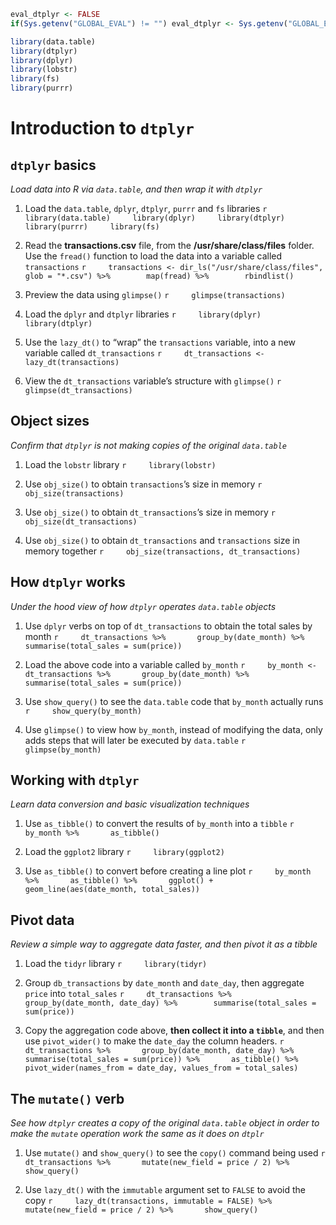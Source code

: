 ```r
eval_dtplyr <- FALSE
if(Sys.getenv("GLOBAL_EVAL") != "") eval_dtplyr <- Sys.getenv("GLOBAL_EVAL")
```


```r
library(data.table)
library(dtplyr)
library(dplyr)
library(lobstr)
library(fs)
library(purrr)
```

# Introduction to `dtplyr`

## `dtplyr` basics
*Load data into R via `data.table`, and then wrap it with `dtplyr`*

1. Load the `data.table`, `dplyr`, `dtplyr`, `purrr` and `fs` libraries
    ```r
    library(data.table)
    library(dplyr)
    library(dtplyr)
    library(purrr)
    library(fs)
    ```

1. Read the **transactions.csv** file, from the **/usr/share/class/files** folder. Use the `fread()` function to load the data into a variable called `transactions`
    ```r
    transactions <- dir_ls("/usr/share/class/files", glob = "*.csv") %>%
       map(fread) %>%
       rbindlist()
    ```

1. Preview the data using `glimpse()`
    ```r
    glimpse(transactions)
    ```

1. Load the `dplyr` and `dtplyr` libraries
    ```r
    library(dplyr)
    library(dtplyr)
    ```

1. Use the `lazy_dt()` to "wrap" the `transactions` variable, into a new variable called `dt_transactions`
    ```r
    dt_transactions <- lazy_dt(transactions)
    ```


1. View the `dt_transactions` variable's structure with `glimpse()`
    ```r
    glimpse(dt_transactions)
    ```

## Object sizes
*Confirm that `dtplyr` is not making copies of the original `data.table`*

1. Load the `lobstr` library
    ```r
    library(lobstr)
    ```

1. Use `obj_size()` to obtain `transactions`'s size in memory
    ```r
    obj_size(transactions)
    ```

1. Use `obj_size()` to obtain `dt_transactions`'s size in memory
    ```r
    obj_size(dt_transactions)
    ```

1. Use `obj_size()` to obtain `dt_transactions` and `transactions` size in memory together
    ```r
    obj_size(transactions, dt_transactions)
    ```

## How `dtplyr` works
*Under the hood view of how `dtplyr` operates `data.table` objects*

1. Use `dplyr` verbs on top of `dt_transactions` to obtain the total sales by month
    ```r
    dt_transactions %>%
      group_by(date_month) %>%
      summarise(total_sales = sum(price))
    ```

1. Load the above code into a variable called `by_month`
    ```r
    by_month <- dt_transactions %>%
      group_by(date_month) %>%
      summarise(total_sales = sum(price))
    ```

1. Use `show_query()` to see the `data.table` code that `by_month` actually runs
    ```r
    show_query(by_month)
    ```

1. Use `glimpse()` to view how `by_month`, instead of modifying the data, only adds steps that will later be executed by `data.table`
    ```r
    glimpse(by_month)
    ```

## Working with `dtplyr`
*Learn data conversion and basic visualization techniques*

1. Use `as_tibble()` to convert the results of `by_month` into a `tibble`
    ```r
    by_month %>%
      as_tibble()
    ```

1. Load the `ggplot2` library
    ```r
    library(ggplot2)
    ```

1. Use `as_tibble()` to convert before creating a line plot 
    ```r
    by_month %>%
      as_tibble() %>%
      ggplot() +
      geom_line(aes(date_month, total_sales))
    ```

## Pivot data
*Review a simple way to aggregate data faster, and then pivot it as a tibble*

1. Load the `tidyr` library
    ```r
    library(tidyr)
    ```

1. Group `db_transactions` by `date_month` and `date_day`, then aggregate `price` into `total_sales`
    ```r
    dt_transactions %>%
      group_by(date_month, date_day) %>% 
      summarise(total_sales = sum(price))
    ```

1. Copy the aggregation code above, **then collect it into a `tibble`**, and then use `pivot_wider()` to make the `date_day` the column headers.
    ```r
    dt_transactions %>%
      group_by(date_month, date_day) %>% 
      summarise(total_sales = sum(price)) %>%
      as_tibble() %>%
      pivot_wider(names_from = date_day, values_from = total_sales)
    ```


## The `mutate()` verb
*See how `dtplyr` creates a copy of the original `data.table` object in order to make the `mutate` operation work the same as it does on `dtplr`*

1. Use `mutate()` and `show_query()` to see the `copy()` command being used
    ```r
    dt_transactions %>%
      mutate(new_field = price / 2) %>%
      show_query()
    ```

1. Use `lazy_dt()` with the `immutable` argument set to `FALSE` to avoid the copy
    ```r
    lazy_dt(transactions, immutable = FALSE) %>%
      mutate(new_field = price / 2) %>%
      show_query()
    ```


